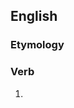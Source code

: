 ==English==

===Etymology===
{{suffix|en|interrupt|est|nocat=1}}

===Verb===
{{head|en|verb form}}

# {{en-archaic second-person singular of|interrupt|lang=en}}
